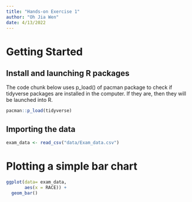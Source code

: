 ```yaml
---
title: "Hands-on Exercise 1"
author: "Oh Jia Wen"
date: 4/13/2022
---
```


# Getting Started

## Install and launching R packages

The code chunk below uses p_load() of pacman package to check if tidyverse packages are installed in the computer. If they are, then they will be launched into R.

```r
pacman::p_load(tidyverse)
```

## Importing the data

```r
exam_data <- read_csv("data/Exam_data.csv")
```

# Plotting a simple bar chart

```r
ggplot(data= exam_data,
       aes(x = RACE)) +
  geom_bar()
```
